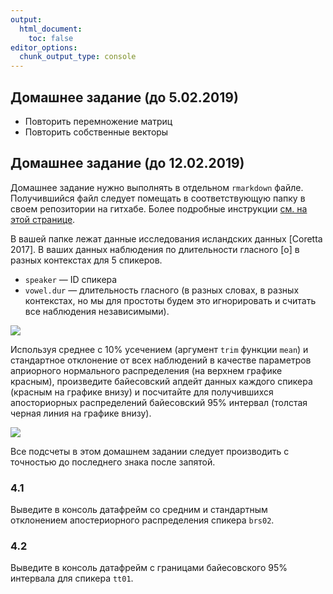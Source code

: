 ```yaml
---
output:
  html_document:
    toc: false
editor_options: 
  chunk_output_type: console
---
```


## Домашнее задание (до 5.02.2019)

* Повторить перемножение матриц
* Повторить собственные векторы

## Домашнее задание (до 12.02.2019)
Домашнее задание нужно выполнять в отдельном `rmarkdown` файле. Получившийся файл следует помещать в соответствующую папку в своем репозитории на гитхабе. Более подробные инструкции [см. на этой странице](https://agricolamz.github.io/2019_data_analysis_for_linguists/index.html).

В вашей папке лежат данные исследования исландских данных [Coretta 2017]. В ваших данных наблюдения по длительности гласного [o] в разных контекстах для 5 спикеров.

* `speaker` --- ID спикера
* `vowel.dur` --- длительность гласного (в разных словах, в разных контекстах, но мы для простоты будем это игнорировать и считать все наблюдения независимыми).

![](images/Caretta_2017_empirical_bayes.jpeg)

Используя среднее с 10% усечением (аргумент `trim` функции `mean`) и стандартное отклонение от всех наблюдений в качестве параметров априорного нормального распределения (на верхнем графике красным), произведите байесовский апдейт данных каждого спикера (красным на графике внизу) и посчитайте для получившихся апосториорных распределений байесовский 95% интервал (толстая черная линия на графике внизу).

![](images/Caretta_2017_bayes_update.jpeg)

Все подсчеты в этом домашнем задании следует производить с точностью до последнего знака после запятой.

### 4.1
Выведите в консоль датафрейм со средним и стандартным отклонением апостериорного распределения спикера `brs02`.

### 4.2
Выведите в консоль датафрейм с границами байесовского 95% интервала для спикера `tt01`.